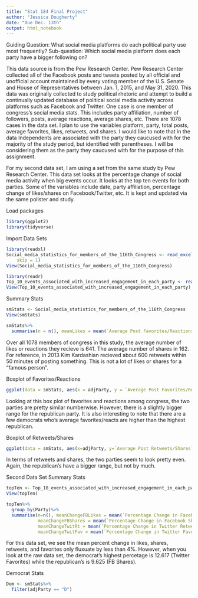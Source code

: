 ```yaml
---
title: "Stat 184 Final Project"
author: "Jessica Dougherty"
date: "Due Dec. 13th"
output: html_notebook
---
```


Guiding Question: What social media platforms do each political party use most frequently?
Sub-question: Which social media platform does each party have a bigger following on? 

This data source is from the Pew Research Center. Pew Research Center collected all of the Facebook posts and tweets posted by all official and unofficial account maintained by every voting member of the U.S. Senate and House of Representatives between Jan. 1, 2015, and May 31, 2020. This data was originally collected to study political rhetoric and attempt to build a continually updated database of political social media activity across platforms such as Facebook and Twitter. One case is one member of congress's social media stats. This includes party affiliation, number of followers, posts, average reactions, average shares, etc. There are 1078 cases in the data set. I plan to use the variables platform, party, total posts, average favorites, likes, retweets, and shares. I would like to note that in the data Independents are associated with the party they caucused with for the majority of the study period, but identified with parentheses. I will be considering them as the party they caucused with for the purpose of this assignment.

For my second data set, I am using a set from the same study by Pew Research Center. This data set looks at the percentage change of social media activity when big events occur. It looks at the top ten events for both parties. Some of the variables include date, party affiliation, percentage change of likes/shares on Facebook/Twitter, etc. It is kept and updated via the same pollster and study.

Load packages
```r
library(ggplot2)
library(tidyverse)
```

Import Data Sets
```r
library(readxl)
Social_media_statistics_for_members_of_the_116th_Congress <- read_excel("Social media statistics for members of the 116th Congress.xlsx", 
    skip = 1)
View(Social_media_statistics_for_members_of_the_116th_Congress)

library(readr)
Top_10_events_associated_with_increased_engagement_in_each_party <- read_csv("appendix csvs/Top 10 events associated with increased engagement in each party.csv")
View(Top_10_events_associated_with_increased_engagement_in_each_party)
```

Summary Stats
```r
smStats <- Social_media_statistics_for_members_of_the_116th_Congress
View(smStats)

smStats%>%
  summarise(n = n(), meanLikes = mean(`Average Post Favorites/Reactions`), meanShares = mean(`Average Post Retweets/Shares`))
```

Over all 1078 members of congress in this study, the average number of likes or reactions they recieve is 641. The average number of shares in 162. For reference, in 2013 Kim Kardashian recieved about 600 retweets within 50 minutes of posting something. This is not a lot of likes or shares for a "famous person". 

Boxplot of Favorites/Reactions
```r
ggplot(data = smStats, aes(x = adjParty, y = `Average Post Favorites/Reactions`)) + geom_boxplot()+scale_y_continuous(limits = c(0, 1000))
```

Looking at this box plot of favorites and reactions among congress, the two parties are pretty similar numberwise. However, there is a slightly bigger range for the republican party. It is also interesting to note that there are a few democrats who's average favorites/reacts are higher than the highest republican.

Boxplot of Retweets/Shares
```r
ggplot(data = smStats, aes(x=adjParty, y=`Average Post Retweets/Shares`)) + geom_boxplot() + scale_y_continuous(limits = c(0, 300))
```

In terms of retweets and shares, the two parties seem to look pretty even. Again, the republican's have a bigger range, but not by much. 

Second Data Set Summary Stats
```r
topTen <- Top_10_events_associated_with_increased_engagement_in_each_party
View(topTen)

topTen%>%
  group_by(Party)%>%
  summarise(n=n(), meanChangeFBLikes = mean(`Percentage Change in Facebook Reactions`),
            meanChangeFBShares = mean(`Percentage Change in Facebook Shares`),
            meanChangeTwitRt = mean(`Percentage Change in Twitter Retweets`),
            meanChangeTwitFav = mean(`Percentage Change in Twitter Favorites`))
```
For this data set, we see the mean percent change in likes, shares, retweets, and favorites only fluxuate by less than 4%. However, when you look at the raw data set, the democrat's highest percetage is 12.617 (Twitter Favorites) while the republican's is 9.625 (FB Shares). 

Democrat Stats
```r
Dem <- smStats%>%
  filter(adjParty == "D")
```